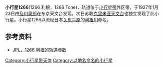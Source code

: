 {{Infobox planet 
| width = 25em
| bgcolour = #FFFFC0 
| apsis = 
| name = 1266 利根
| symbol = 
| image = 
| caption = 
| discovery = yes 
| discovery_ref = 
| discoverer = [[及川奥郎|及川奥郎]]
| discovery_site = 东京
| discovered = 1927年1月23日
| designations = yes
| mp_name = 1266
| alt_names = 1927 BD
| named_after = [[利根川|利根川]]
| mp_category = [[小行星带|小行星带]]<br />（[[原神星族|原神星族]]）
| orbit_ref = 
| epoch = 2008年5月14日
| aphelion = 3.5176734
| perihelion = 3.1988270
| semimajor = 
| eccentricity = 0.0474721
| period = 2247.8534405
| avg_speed = 
| inclination = 17.18429
| asc_node = 321.25900
| mean_anomaly = 288.72060
| arg_peri = 287.92576
| satellites = 
| physical_characteristics = yes 
| dimensions = 73.34 km
| mass = 
| density = 
| surface_grav = 
| escape_velocity = 
| sidereal_day = 7.40 h
| axial_tilt = 
| pole_ecliptic_lat = 
| pole_ecliptic_lon = 
| albedo = 0.0566
| temperatures= 
| temp_name1 = 
| mean_temp_1 = 
| max_temp_1 = 
| temp_name2 = 
| max_temp_2 = 
| spectral_type = P
| abs_magnitude = 9.41
}}
'''小行星1266'''(1266 利根，1266 Tone)，轨道位于[[小行星带|小行星带]]外区带，于1927年1月23日由[[及川奥郎|及川奥郎]]在东京天文台发现，次日苏联[[克里米亚天文台|克里米亚天文台]]也独立发现了此小行星。小行星1266以流经日本[[关东平原|关东平原]]的[[利根川|利根川]]命名。
==参考资料==
* [http://ssd.jpl.nasa.gov/sbdb.cgi?sstr=1266 JPL，1266 利根的轨道参数] {{Wayback|url=http://ssd.jpl.nasa.gov/sbdb.cgi?sstr=1266 |date=20201127072122 }}
{{Minor Planet Number|[[小行星1265|小行星1265]]|[[小行星1267|小行星1267]]}}
[[Category:小行星带天体|Category:小行星带天体]]
[[Category:以地名命名的小行星|Category:以地名命名的小行星]]
{{Beltasteroid-stub}}